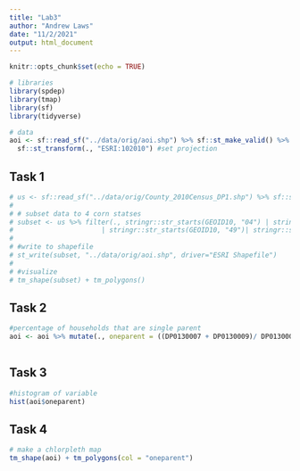 ```yaml
---
title: "Lab3"
author: "Andrew Laws"
date: "11/2/2021"
output: html_document
---
```


```r
knitr::opts_chunk$set(echo = TRUE)

# libraries
library(spdep)
library(tmap)
library(sf)
library(tidyverse)

# data
aoi <- sf::read_sf("../data/orig/aoi.shp") %>% sf::st_make_valid() %>% 
  sf::st_transform(., "ESRI:102010") #set projection

```

## Task 1
```r
# us <- sf::read_sf("../data/orig/County_2010Census_DP1.shp") %>% sf::st_make_valid()
# 
# # subset data to 4 corn statses
# subset <- us %>% filter(., stringr::str_starts(GEOID10, "04") | stringr::str_starts(GEOID10, "08") 
#                      | stringr::str_starts(GEOID10, "49")| stringr::str_starts(GEOID10, "35")) 
#   
# #write to shapefile
# st_write(subset, "../data/orig/aoi.shp", driver="ESRI Shapefile")
# 
# #visualize
# tm_shape(subset) + tm_polygons()
```

## Task 2
```r
#percentage of households that are single parent
aoi <- aoi %>% mutate(., oneparent = ((DP0130007 + DP0130009)/ DP0130001)) #single male and female parents
                                                                           # over total households
```

## Task 3
```r
#histogram of variable
hist(aoi$oneparent)
```

## Task 4
```r
# make a chlorpleth map
tm_shape(aoi) + tm_polygons(col = "oneparent")
```

